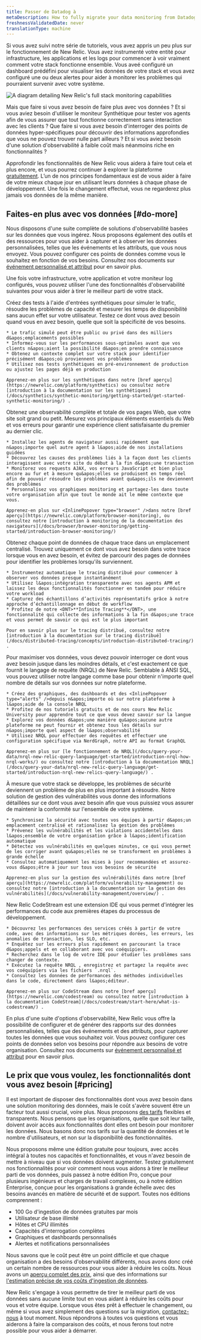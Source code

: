```yaml
---
title: Passer de Datadog à
metaDescription: How to fully migrate your data monitoring from Datadog to New Relic.
freshnessValidatedDate: never
translationType: machine
---
```


Si vous avez suivi notre série de tutoriels, vous avez appris un peu plus sur le fonctionnement de New Relic. Vous avez instrumenté votre entité pour infrastructure, les applications et les logs pour commencer à voir vraiment comment votre stack fonctionne ensemble. Vous aveé configuré un dashboard prédéfini pour visualiser les données de votre stack et vous avez configuré une ou deux alertes pour aider à monitorer les problèmes qui pourraient survenir avec votre système.

<img title="Full_stack" alt="A diagram detailing New Relic's full stack monitoring capabilities" src="/images/journey_diagram_full-stack-monitoring.svg" />

Mais que faire si vous avez besoin de faire plus avec vos données ? Et si vous aviez besoin d&apos;utiliser le moniteur Synthétique pour tester vos agents afin de vous assurer que tout fonctionne correctement sans interaction avec les clients ? Que faire si vous avez besoin d&apos;interroger des points de données hyper-spécifiques pour découvrir des informations approfondies que vous ne pouvez trouver nulle part ailleurs ? Et si vous aviez besoin d&apos;une solution d&apos;observabilité à faible coût mais néanmoins riche en fonctionnalités ?

Approfondir les fonctionnalités de New Relic vous aidera à faire tout cela et plus encore, et vous pourrez continuer à explorer la plateforme [gratuitement](/docs/accounts/accounts-billing/new-relic-one-pricing-billing/new-relic-one-pricing-billing/#free). L’un de nos principes fondamentaux est de vous aider à faire de votre mieux chaque jour en utilisant leurs données à chaque phase de développement. Une fois le changement effectué, vous ne regarderez plus jamais vos données de la même manière.

## Faites-en plus avec vos données [#do-more]

Nous disposons d&apos;une suite complète de solutions d&apos;observabilité basées sur les données que vous ingérez. Nous proposons également des outils et des ressources pour vous aider à capturer et à observer les données personnalisées, telles que les événements et les attributs, que vous nous envoyez. Vous pouvez configurer ces points de données comme vous le souhaitez en fonction de vos besoins. Consultez nos documents sur [événement personnalisé et attribut](/docs/data-apis/custom-data/custom-events/report-custom-event-data/) pour en savoir plus.

Une fois votre infrastructure, votre application et votre moniteur log configurés, vous pouvez utiliser l&apos;une des fonctionnalités d&apos;observabilité suivantes pour vous aider à tirer le meilleur parti de votre stack.

<CollapserGroup>
  <Collapser id="synthetics" title="Synthetics">
    Créez des tests à l&apos;aide d&apos;entrées synthétiques pour simuler le trafic, résoudre les problèmes de capacité et mesurer les temps de disponibilité sans aucun effet sur votre utilisateur. Testez ce dont vous avez besoin quand vous en avez besoin, quelle que soit la spécificité de vos besoins.

    * Le trafic simulé peut être public ou privé dans des milliers d&apos;emplacements possibles
    * Informez-vous sur les performances sous-optimales avant que vos clients n&apos;aient la possibilité d&apos;en prendre connaissance
    * Obtenez un contexte complet sur votre stack pour identifier précisément d&apos;où proviennent vos problèmes
    * Utilisez nos tests synthétiques en pré-environnement de production ou ajustez les pages déjà en production

    Apprenez-en plus sur les synthétiques dans notre [bref aperçu](https://newrelic.com/platform/synthetics) ou consultez notre [introduction à la documentation sur les synthétiques](/docs/synthetics/synthetic-monitoring/getting-started/get-started-synthetic-monitoring/) .
  </Collapser>

  <Collapser id="browser" title="Monitoring de navigateurs">
    Obtenez une observabilité complète et totale de vos pages Web, que votre site soit grand ou petit. Mesurez vos principaux éléments essentiels du Web et vos erreurs pour garantir une expérience client satisfaisante du premier au dernier clic.

    * Installez les agents de navigateur aussi rapidement que n&apos;importe quel autre agent à l&apos;aide de nos installations guidées
    * Découvrez les causes des problèmes liés à la façon dont les clients interagissent avec votre site du début à la fin d&apos;une transaction
    * Monitorez vos requests AJAX, vos erreurs JavaScript et bien plus encore au fur et à mesure qu&apos;elles se produisent en temps réel afin de pouvoir résoudre les problèmes avant qu&apos;ils ne deviennent des problèmes
    * Personnalisez vos graphiques monitoring et partagez-les dans toute votre organisation afin que tout le monde ait le même contexte que vous.

    Apprenez-en plus sur <InlinePopover type="browser" />dans notre [bref aperçu](https://newrelic.com/platform/browser-monitoring), ou consultez notre [introduction à monitoring de la documentation des navigateurs](/docs/browser/browser-monitoring/getting-started/introduction-browser-monitoring/)
  </Collapser>

  <Collapser id="d-tracing" title="Tracing distribué">
    Obtenez chaque point de données de chaque trace dans un emplacement centralisé. Trouvez uniquement ce dont vous avez besoin dans votre trace lorsque vous en avez besoin, et évitez de parcourir des pages de données pour identifier les problèmes lorsqu&apos;ils surviennent.

    * Instrumentez automatique le tracing distribué pour commencer à observer vos données presque instantanément
    * Utilisez l&apos;intégration transparente avec nos agents APM et laissez les deux fonctionnalités fonctionner en tandem pour réduire votre workload
    * Capturez des échantillons d’activités représentatifs grâce à notre approche d’échantillonnage en début de workflow
    * Profitez de notre <DNT>**Infinite Tracing**</DNT>, une fonctionnalité qui collecte des informations à la fin d&apos;une trace et vous permet de savoir ce qui est le plus important

    Pour en savoir plus sur le tracing distribué, consultez notre [introduction à la documentation sur le tracing distribué](/docs/distributed-tracing/concepts/introduction-distributed-tracing/) .
  </Collapser>

  <Collapser id="NRQL" title="NRQL : le langage de requête de New Relic">
    Pour maximiser vos données, vous devez pouvoir interroger ce dont vous avez besoin jusque dans les moindres détails, et c&apos;est exactement ce que fournit le langage de requête (NRQL) de New Relic. Semblable à ANSI SQL, vous pouvez utiliser notre langage comme base pour obtenir n&apos;importe quel nombre de détails sur vos données sur notre plateforme.

    * Créez des graphiques, des dashboards et des <InlinePopover type="alerts" />depuis n&apos;importe où sur notre plateforme à l&apos;aide de la console NRQL
    * Profitez de nos tutoriels gratuits et de nos cours New Relic University pour apprendre tout ce que vous devez savoir sur la langue
    * Explorez vos données d&apos;une manière qu&apos;aucune autre plateforme ne peut fournir et obtenez tous les détails sur n&apos;importe quel aspect de l&apos;observabilité
    * Utilisez NRQL pour effectuer des requêtes et effectuer une configuration spécifique via NerdGraph, notre API au format GraphQL

    Apprenez-en plus sur [le fonctionnement de NRQL](/docs/query-your-data/nrql-new-relic-query-language/get-started/introduction-nrql-how-nrql-works/) ou consultez notre [introduction à la documentation NRQL](/docs/query-your-data/nrql-new-relic-query-language/get-started/introduction-nrql-new-relics-query-language/) .
  </Collapser>

  <Collapser id="Vuln-management" title="Gestion des vulnérabilités">
    À mesure que votre stack se développe, les problèmes de sécurité deviennent un problème de plus en plus important à résoudre. Notre solution de gestion des vulnérabilités vous donne des informations détaillées sur ce dont vous avez besoin afin que vous puissiez vous assurer de maintenir la conformité sur l&apos;ensemble de votre système.

    * Synchronisez la sécurité avec toutes vos équipes à partir d&apos;un emplacement centralisé et rationalisez la gestion des problèmes
    * Prévenez les vulnérabilités et les violations accidentelles dans l&apos;ensemble de votre organisation grâce à l&apos;identification automatique
    * Détectez vos vulnérabilités en quelques minutes, ce qui vous permet de les corriger avant qu&apos;elles ne se transforment en problèmes à grande échelle
    * Consultez automatiquement les mises à jour recommandées et assurez-vous d&apos;être à jour sur tous vos besoins de sécurité

    Apprenez-en plus sur la gestion des vulnérabilités dans notre [bref aperçu](https://newrelic.com/platform/vulnerability-management) ou consultez notre [introduction à la documentation sur la gestion des vulnérabilités](/docs/vulnerability-management/overview/) .
  </Collapser>

  <Collapser id="CodeStream" title="CodeStream">
    New Relic CodeStream est une extension IDE qui vous permet d&apos;intégrer les performances du code aux premières étapes du processus de développement.

    * Découvrez les performances des services créés à partir de votre code, avec des informations sur les métriques dorées, les erreurs, les anomalies de transaction, les SLO, etc.
    * Enquêtez sur les erreurs plus rapidement en parcourant la trace d&apos;appels et en collaborant avec vos coéquipiers.
    * Recherchez dans le log de votre IDE pour étudier les problèmes sans changer de contexte.
    * Exécutez la requête NRQL , enregistrez et partagez la requête avec vos coéquipiers via les fichiers `.nrql`.
    * Consultez les données de performances des méthodes individuelles dans le code, directement dans l&apos;éditeur.

    Apprenez-en plus sur CodeStream dans notre [bref aperçu](https://newrelic.com/codestream) ou consultez notre [introduction à la documentation CodeStream](/docs/codestream/start-here/what-is-codestream/) .
  </Collapser>
</CollapserGroup>

En plus d&apos;une suite d&apos;options d&apos;observabilité, New Relic vous offre la possibilité de configurer et de générer des rapports sur des données personnalisées, telles que des événements et des attributs, pour capturer toutes les données que vous souhaitez voir. Vous pouvez configurer ces points de données selon vos besoins pour répondre aux besoins de votre organisation. Consultez nos documents sur [événement personnalisé et attribut](/docs/data-apis/custom-data/custom-events/report-custom-event-data/) pour en savoir plus.

## Le prix que vous voulez, les fonctionnalités dont vous avez besoin [#pricing]

Il est important de disposer des fonctionnalités dont vous avez besoin dans une solution monitoring des données, mais le coût s&apos;avère souvent être un facteur tout aussi crucial, voire plus. Nous proposons [des tarifs](/docs/accounts/accounts-billing/new-relic-one-pricing-billing/new-relic-one-pricing-billing) flexibles et transparents. Nous pensons que les organisations, quelle que soit leur taille, doivent avoir accès aux fonctionnalités dont elles ont besoin pour monitorer les données. Nous basons donc nos tarifs sur la quantité de données et le nombre d&apos;utilisateurs, et non sur la disponibilité des fonctionnalités.

Nous proposons même une édition gratuite pour toujours, avec accès intégral à toutes nos capacités et fonctionnalités, et vous n&apos;avez besoin de mettre à niveau que si vos données doivent augmenter. Testez gratuitement nos fonctionnalités pour voir comment nous vous aidons à tirer le meilleur parti de vos données, puis passez à notre édition Pro, conçue pour plusieurs ingénieurs et charges de travail complexes, ou à notre édition Enterprise, conçue pour les organisations à grande échelle avec des besoins avancés en matière de sécurité et de support. Toutes nos éditions comprennent :

* 100 Go d&apos;ingestion de données gratuites par mois
* Utilisateur de base illimité
* Hôtes et CPU illimités
* Capacités d&apos;interrogation complètes
* Graphiques et dashboards personnalisés
* Alertes et notifications personnalisées

Nous savons que le coût peut être un point difficile et que chaque organisation a des besoins d&apos;observabilité différents, nous avons donc créé un certain nombre de ressources pour vous aider à réduire les coûts. Nous avons un [aperçu complet des prix](https://newrelic.com/pricing), ainsi que des informations sur [l&apos;estimation précise de vos coûts d&apos;ingestion de données](https://newrelic.com/blog/nerdlog/estimate-data-cost).

New Relic s&apos;engage à vous permettre de tirer le meilleur parti de vos données sans aucune limite tout en vous aidant à réduire les coûts pour vous et votre équipe. Lorsque vous êtes prêt à effectuer le changement, ou même si vous avez simplement des questions sur la migration, [contactez-nous](https://newrelic.com/competitive-comparison/datadog-savings) à tout moment. Nous répondrons à toutes vos questions et vous aiderons à faire la comparaison des coûts, et nous ferons tout notre possible pour vous aider à démarrer.